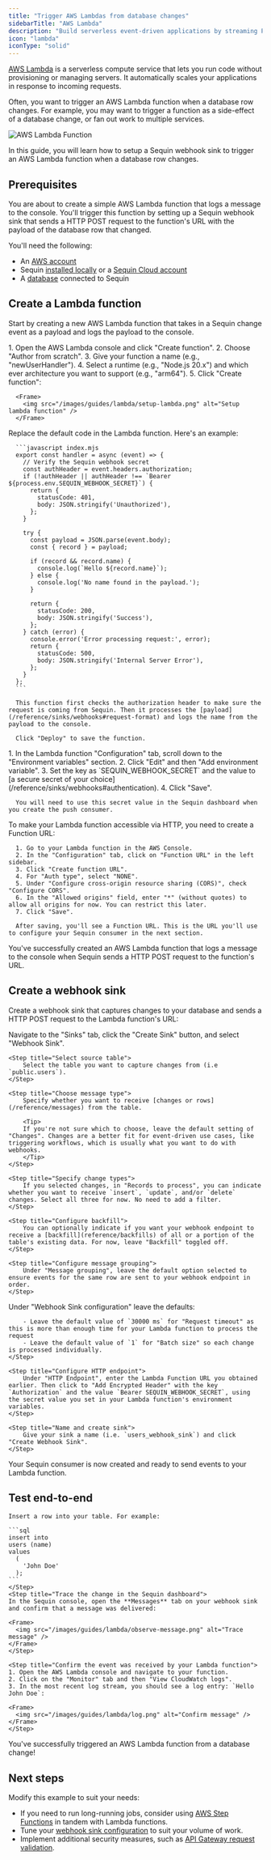 ```yaml
---
title: "Trigger AWS Lambdas from database changes"
sidebarTitle: "AWS Lambda"
description: "Build serverless event-driven applications by streaming Postgres changes to AWS Lambda."
icon: "lambda"
iconType: "solid"
---
```


[AWS Lambda](https://aws.amazon.com/lambda/) is a serverless compute service that lets you run code without provisioning or managing servers. It automatically scales your applications in response to incoming requests.

Often, you want to trigger an AWS Lambda function when a database row changes. For example, you may want to trigger a function as a side-effect of a database change, or fan out work to multiple services.

<Frame>
  <img src="/images/guides/lambda/send-with-sequin.svg" alt="AWS Lambda Function" />
</Frame>

In this guide, you will learn how to setup a Sequin webhook sink to trigger an AWS Lambda function when a database row changes.

## Prerequisites

You are about to create a simple AWS Lambda function that logs a message to the console. You'll trigger this function by setting up a Sequin webhook sink that sends a HTTP POST request to the function's URL with the payload of the database row that changed.

You'll need the following:

- An [AWS account](https://aws.amazon.com/)
- Sequin [installed locally](/quickstart/webhooks) or a [Sequin Cloud account](https://console.sequinstream.com/register)
- A [database](/connect-postgres) connected to Sequin

## Create a Lambda function

Start by creating a new AWS Lambda function that takes in a Sequin change event as a payload and logs the payload to the console.

<Steps titleSize="h3">
  <Step title="Create a new Lambda function">
      1. Open the AWS Lambda console and click "Create function".
      2. Choose "Author from scratch".
      3. Give your function a name (e.g., "newUserHandler").
      4. Select a runtime (e.g., "Node.js 20.x") and which ever architecture you want to support (e.g., "arm64").
      5. Click "Create function":

      <Frame>
        <img src="/images/guides/lambda/setup-lambda.png" alt="Setup lambda function" />
      </Frame>
  </Step>
  <Step title="Add function code">
      Replace the default code in the Lambda function. Here's an example:

      ```javascript index.mjs
      export const handler = async (event) => {
        // Verify the Sequin webhook secret
        const authHeader = event.headers.authorization;
        if (!authHeader || authHeader !== `Bearer ${process.env.SEQUIN_WEBHOOK_SECRET}`) {
          return {
            statusCode: 401,
            body: JSON.stringify('Unauthorized'),
          };
        }

        try {
          const payload = JSON.parse(event.body);
          const { record } = payload;

          if (record && record.name) {
            console.log(`Hello ${record.name}`);
          } else {
            console.log('No name found in the payload.');
          }

          return {
            statusCode: 200,
            body: JSON.stringify('Success'),
          };
        } catch (error) {
          console.error('Error processing request:', error);
          return {
            statusCode: 500,
            body: JSON.stringify('Internal Server Error'),
          };
        }
      };
      ```

      This function first checks the authorization header to make sure the request is coming from Sequin. Then it processes the [payload](/reference/sinks/webhooks#request-format) and logs the name from the payload to the console.

      Click "Deploy" to save the function.
  </Step>
  <Step title="Add the SEQUIN_WEBHOOK_SECRET environment variable">
      1. In the Lambda function "Configuration" tab, scroll down to the "Environment variables" section.
      2. Click "Edit" and then "Add environment variable".
      3. Set the key as `SEQUIN_WEBHOOK_SECRET` and the value to [a secure secret of your choice](/reference/sinks/webhooks#authentication).
      4. Click "Save".

      You will need to use this secret value in the Sequin dashboard when you create the push consumer.
  </Step>
  <Step title="Create a Lambda Function URL">
      To make your Lambda function accessible via HTTP, you need to create a Function URL:

      1. Go to your Lambda function in the AWS Console.
      2. In the "Configuration" tab, click on "Function URL" in the left sidebar.
      3. Click "Create function URL".
      4. For "Auth type", select "NONE".
      5. Under "Configure cross-origin resource sharing (CORS)", check "Configure CORS".
      6. In the "Allowed origins" field, enter "*" (without quotes) to allow all origins for now. You can restrict this later.
      7. Click "Save".

      After saving, you'll see a Function URL. This is the URL you'll use to configure your Sequin consumer in the next section.
  </Step>
</Steps>

<Check>
You've successfully created an AWS Lambda function that logs a message to the console when Sequin sends a HTTP POST request to the function's URL.
</Check>

## Create a webhook sink

Create a webhook sink that captures changes to your database and sends a HTTP POST request to the Lambda function's URL:

<Steps titleSize="h3">
    <Step title="Create a new sink">
        Navigate to the "Sinks" tab, click the "Create Sink" button, and select "Webhook Sink".
    </Step>

    <Step title="Select source table">
        Select the table you want to capture changes from (i.e `public.users`).
    </Step>

    <Step title="Choose message type">
        Specify whether you want to receive [changes or rows](/reference/messages) from the table.

        <Tip>
        If you're not sure which to choose, leave the default setting of "Changes". Changes are a better fit for event-driven use cases, like triggering workflows, which is usually what you want to do with webhooks.
        </Tip>
    </Step>

    <Step title="Specify change types">
        If you selected changes, in "Records to process", you can indicate whether you want to receive `insert`, `update`, and/or `delete` changes. Select all three for now. No need to add a filter.
    </Step>

    <Step title="Configure backfill">
        You can optionally indicate if you want your webhook endpoint to receive a [backfill](reference/backfills) of all or a portion of the table's existing data. For now, leave "Backfill" toggled off.
    </Step>

    <Step title="Configure message grouping">
        Under "Message grouping", leave the default option selected to ensure events for the same row are sent to your webhook endpoint in order.
    </Step>

   <Step title="Configure sink settings">
        Under "Webhook Sink configuration" leave the defaults:

        - Leave the default value of `30000 ms` for "Request timeout" as this is more than enough time for your Lambda function to process the request
        - Leave the default value of `1` for "Batch size" so each change is processed individually.
    </Step>

    <Step title="Configure HTTP endpoint">
        Under "HTTP Endpoint", enter the Lambda Function URL you obtained earlier. Then click to "Add Encrypted Header" with the key `Authorization` and the value `Bearer SEQUIN_WEBHOOK_SECRET`, using the secret value you set in your Lambda function's environment variables.
    </Step>

    <Step title="Name and create sink">
        Give your sink a name (i.e. `users_webhook_sink`) and click "Create Webhook Sink".
    </Step>
</Steps>

<Check>
    Your Sequin consumer is now created and ready to send events to your Lambda function.
</Check>

## Test end-to-end
<Steps titleSize="h3">
    <Step title="Add a row to your table">

    Insert a row into your table. For example:

    ```sql
    insert into
    users (name)
    values
      (
        'John Doe'
      );
    ```
    </Step>
    <Step title="Trace the change in the Sequin dashboard">
    In the Sequin console, open the **Messages** tab on your webhook sink and confirm that a message was delivered:

    <Frame>
      <img src="/images/guides/lambda/observe-message.png" alt="Trace message" />
    </Frame>
    </Step>

    <Step title="Confirm the event was received by your Lambda function">
    1. Open the AWS Lambda console and navigate to your function.
    2. Click on the "Monitor" tab and then "View CloudWatch logs".
    3. In the most recent log stream, you should see a log entry: `Hello John Doe`:

    <Frame>
      <img src="/images/guides/lambda/log.png" alt="Confirm message" />
    </Frame>
    </Step>
</Steps>

<Check>
You've successfully triggered an AWS Lambda function from a database change!
</Check>

## Next steps

Modify this example to suit your needs:

- If you need to run long-running jobs, consider using [AWS Step Functions](https://aws.amazon.com/step-functions/) in tandem with Lambda functions.
- Tune your [webhook sink configuration](/reference/sinks/webhooks) to suit your volume of work.
- Implement additional security measures, such as [API Gateway request validation](https://docs.aws.amazon.com/apigateway/latest/developerguide/api-gateway-method-request-validation.html).